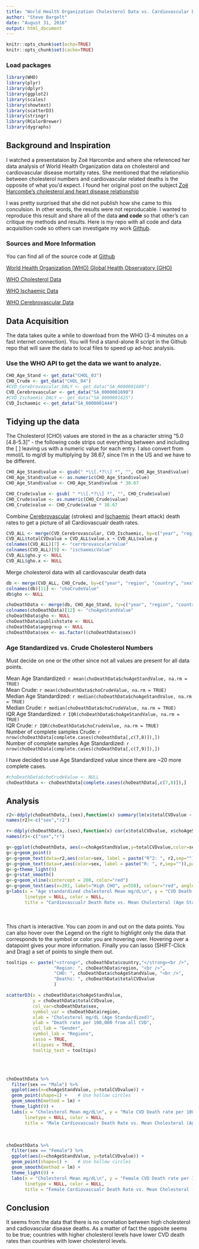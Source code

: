 ```yaml
---
title: "World Health Organization Cholesterol Data vs. Cardiovascular Death Rates"
author: "Steve Bargelt"
date: "August 31, 2016"
output: html_document
---
```


```r
knitr::opts_chunk$set(echo=TRUE)
knitr::opts_chunk$set(cache=TRUE)
```

### Load packages

```r
library(WHO)
library(plyr)
library(dplyr)
library(ggplot2)
library(scales)
library(showtext)
library(scatterD3)
library(stringr)
library(RColorBrewer)
library(dygraphs)
```

## Background and Inspiration

I watched a presentataion by Zoë Harcombe and where she referenced her data analysis of World Health Organization data on cholesterol and cardiovascular disease mortality rates. She mentioned that the relationshio between cholesterol numbers and cardiovascular related deaths is the opposite of what you'd expect. I found her original post on the subject [Zoë Harcombe's cholesterol and heart disease relationship](http://www.zoeharcombe.com/2010/11/cholesterol-heart-disease-there-is-a-relationship-but-its-not-what-you-think/) 

I was pretty surprised that she did not publish how she came to this conculsion. In other words, the results were not reproducable. I wanted to reproduce this result and share all of the data **and code** so that other's can critique my methods and results.  Here is my repo with all code and data acquisition code so others can investigate my work [Github](https://github.com/stevebargelt/WHO-Data).

### Sources and More Information

You can find all of the source code at [Github](https://github.com/stevebargelt/WHO-Data)

[World Health Organization (WHO) Global Health Observatory (GHO)](http://www.who.int/gho/en/)

[WHO Cholesterol Data](http://apps.who.int/gho/data/node.main.A883?lang=en)

[WHO Ischaemic Data](https://rho.emro.who.int/rhodata/node.main.A1079?lang=en)

[WHO Cerebrovascular Data](https://rho.emro.who.int/rhodata/node.main.A1073?lang=en)

## Data Acquisition

The data takes quite a while to download from the WHO (3-4 minutes on a fast internet connection). You will find a stand-alone R script in the Github repo that will save the data to local files to speed up ad-hoc analysis.

### Use the WHO API to get the data we want to analyze.
```r

CHO_Age_Stand <- get_data("CHOL_03")
CHO_Crude <- get_data("CHOL_04")
#CVD_Cerebrovascular_DALY <- get_data("SA_0000001689")
CVD_Cerebrovascular <- get_data("SA_0000001690")
#CVD_Ischaemic_DALY <- get_data("SA_0000001425")
CVD_Ischaemic <- get_data("SA_0000001444")

```

## Tidying up the data

The Cholesterol (CHO) values are stored in the as a character string "5.0 [4.8-5.3]" - the following code strips out everything between and including the [ ] leaving us with a numeric value for each entry. I also convert from mmol/L to mg/dl by multiplying by 38.67, since I'm in the US and we have to be different. 
```r

CHO_Age_Stand$value <- gsub(" *\\[.*?\\] *", "", CHO_Age_Stand$value)
CHO_Age_Stand$value <- as.numeric(CHO_Age_Stand$value)
CHO_Age_Stand$value <- CHO_Age_Stand$value * 38.67

CHO_Crude$value <- gsub( " *\\[.*?\\] *", "", CHO_Crude$value)
CHO_Crude$value <- as.numeric(CHO_Crude$value)
CHO_Crude$value <- CHO_Crude$value * 38.67
```

Combine [Cerebrovascular](https://en.wikipedia.org/wiki/Cerebrovascular_disease) (strokes) and [Ischaemic](https://en.wikipedia.org/wiki/Coronary_artery_disease) (heart attack) death rates to get a picture of all Cardiovascualr death rates.
```r
CVD_ALL <- merge(CVD_Cerebrovascular, CVD_Ischaemic, by=c("year", "region", "country", "sex", "publishstate"))
CVD_ALL$totalCVDvalue = CVD_ALL$value.x + CVD_ALL$value.y
colnames(CVD_ALL)[7] <- "cerrbrovascularValue"
colnames(CVD_ALL)[9] <- "ischaemicValue"
CVD_ALL$gho.y <- NULL
CVD_ALL$gho.x <- NULL
```

Merge cholesterol data with all cardiovascular death data
```r
db <- merge(CVD_ALL, CHO_Crude, by=c("year", "region", "country", "sex", "publishstate"))
colnames(db)[11] <- "choCrudeValue"
db$gho <- NULL

choDeathData <- merge(db, CHO_Age_Stand, by=c("year", "region", "country", "sex", "publishstate", "agegroup"))
colnames(choDeathData)[12] <- "choAgeStandValue"
choDeathData$gho <- NULL
choDeathData$publishstate <- NULL
choDeathData$agegroup <- NULL
choDeathData$sex <- as.factor((choDeathData$sex))

```

### Age Standardized vs. Crude Cholesterol Numbers

Must decide on one or the other since not all values are present for all data points. 

Mean Age Standardized: `r mean(choDeathData$choAgeStandValue, na.rm = TRUE)` <br />
Mean Crude: `r mean(choDeathData$choCrudeValue, na.rm = TRUE)` <br />
Median Age Standardized: `r median(choDeathData$choAgeStandValue, na.rm = TRUE)` <br />
Median Crude: `r median(choDeathData$choCrudeValue, na.rm = TRUE)` <br />
IQR Age Standardized: `r IQR(choDeathData$choAgeStandValue, na.rm = TRUE)` <br />
IQR Crude: `r IQR(choDeathData$choCrudeValue, na.rm = TRUE)` <br />
Number of complete samples Crude: `r  nrow(choDeathData[complete.cases(choDeathData[,c(7,8)]),])` <br />
Number of complete samples Age Standardized: `r nrow(choDeathData[complete.cases(choDeathData[,c(7,9)]),])` <br />

I have decided to use Age Standardized value since there are ~20 more complete cases. 

```r
#choDeathData$choCrudeValue <- NULL
choDeathData <- choDeathData[complete.cases(choDeathData[,c(7,8)]),]

```

## Analysis

```r
r2<-ddply(choDeathData,.(sex),function(x) summary(lm(x$totalCVDvalue ~ x$choAgeStandValue))$r.squared)
names(r2)<-c("sex","r2")

r<-ddply(choDeathData,.(sex),function(x) cor(x$totalCVDvalue, x$choAgeStandValue, , method="pearson"))
names(r)<-c("sex","r")

g<-ggplot(choDeathData, aes(x=choAgeStandValue,y=totalCVDvalue,color=sex))
g<-g+geom_point()
g<-g+geom_text(data=r2,aes(color=sex, label = paste("R^2: ", r2,sep="")),parse=T,x=215,y=c(800,750), show.legend=TRUE)
g<-g+geom_text(data=r,aes(color=sex, label = paste("R: ", r,sep="")),parse=T,x=215,y=c(700,650), show.legend=TRUE)
g<-g+theme_light(9)
g<-g+stat_smooth() 
g<-g+geom_vline(xintercept = 200, color="red")
g<-g+geom_text(aes(x=201, label="High CHO", y=550), colour="red", angle=90)
g+labs(x = "Age standardized cholesterol Mean mg/dL\n", y = "CVD Death rate per 100,000",
       linetype = NULL, color = NULL,
       title = "Cardiovascualr Death Rate vs. Mean Cholesteral (Age Standardized) (by country)\n")
```
<br /><br />
This chart is interactive. You can zoom in and out on the data points. You can also hover over the Legend on the right to highlight only the data that corresponds to the symbol or color you are hovering over. Hovering over a datapoint gives your more information. Finally you can lasso (SHIFT-Click and Drag) a set of points to single them out.

```r

tooltips <- paste("<strong>", choDeathData$country,"</strong><br />", 
                  "Region: ", choDeathData$region, "<br />",
                  "CHO: ", choDeathData$choAgeStandValue, "<br />",
                  "Deaths: ", choDeathData$totalCVDvalue
                  )

scatterD3(x = choDeathData$choAgeStandValue, 
          y = choDeathData$totalCVDvalue, 
          col_var=choDeathData$sex,
          symbol_var = choDeathData$region,
          xlab = "Cholesterol mg/dL (Age Standardized)", 
          ylab = "Death rate per 100,000 from all CVD", 
          col_lab = "Gender",
          symbol_lab = "Regions",
          lasso = TRUE, 
          ellipses = TRUE,
          tooltip_text = tooltips)
```

<br /><br />
```r
choDeathData %>% 
  filter(sex == "Male") %>% 
  ggplot(aes(x=choAgeStandValue, y=totalCVDvalue)) +
  geom_point(shape=1) +    # Use hollow circles
  geom_smooth(method = lm) +
  theme_light(9) +
  labs(x = "Cholesterol Mean mg/dL\n", y = "Male CVD Death rate per 100,000", 
       linetype = NULL, color = NULL,
       title = "Male Cardiovascualr Death Rate vs. Mean Cholesteral (Age Standardized) (by country)\n")

```

<br />
```r
choDeathData %>% 
  filter(sex == "Female") %>% 
  ggplot(aes(x=choAgeStandValue, y=totalCVDvalue)) +
  geom_point(shape=1) +    # Use hollow circles
  geom_smooth(method = lm) +
  theme_light(9) +
  labs(x = "Cholesterol Mean mg/dL\n", y = "Female CVD Death rate per 100,000", 
       linetype = NULL, color = NULL,
       title = "Female Cardiovascualr Death Rate vs. Mean Cholesteral (Age Standardized) (by country)\n")

```

## Conclusion
It seems from the data that there is no correlation between high cholesterol and cadiovascular disease deaths. As a matter of fact the opposite seems to be true; countries with higher cholesterol levels have lower CVD death rates than countries with lower cholesterol levels. 